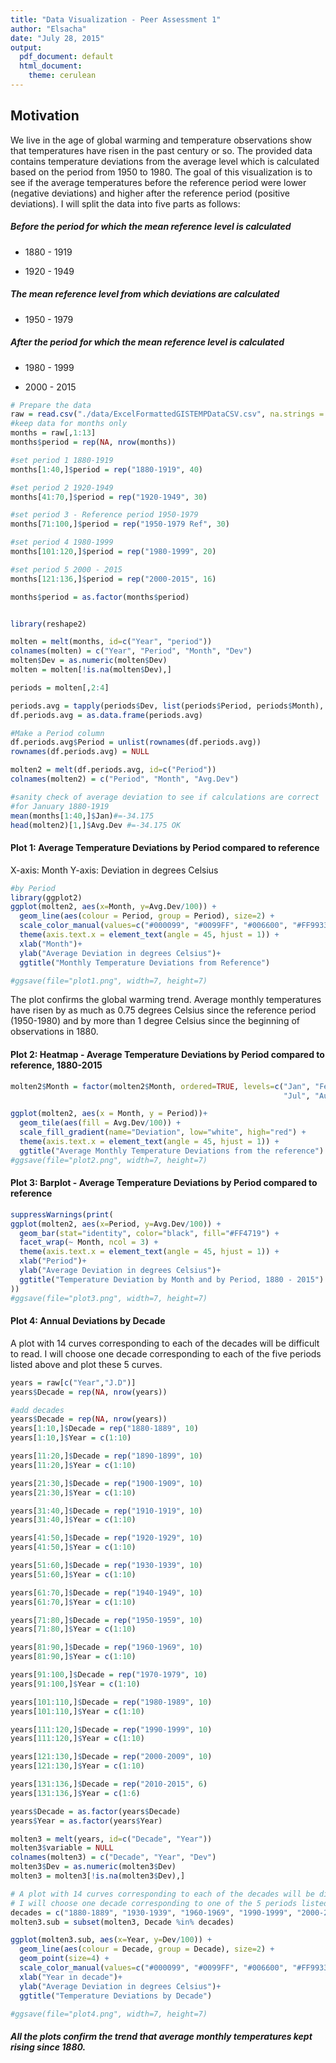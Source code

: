 ```yaml
---
title: "Data Visualization - Peer Assessment 1"
author: "Elsacha"
date: "July 28, 2015"
output:
  pdf_document: default
  html_document:
    theme: cerulean
---
```

## Motivation
We live in the age of global warming and temperature observations show that temperatures have risen in the past century or so. The provided data contains temperature deviations from the average level which is calculated based on the period from 1950 to 1980. The goal of this visualization is to see if the average temperatures before the reference period were lower (negative deviations) and higher after the reference period (positive deviations). I will split the data into five parts as follows:

##### Before the period for which the mean reference level is calculated
- 1880 - 1919

- 1920 - 1949

##### The mean reference level from which deviations are calculated
- 1950 - 1979

##### After the period for which the mean reference level is calculated

- 1980 - 1999

- 2000 - 2015

```r
# Prepare the data
raw = read.csv("./data/ExcelFormattedGISTEMPDataCSV.csv", na.strings = "****")
#keep data for months only
months = raw[,1:13]
months$period = rep(NA, nrow(months))

#set period 1 1880-1919
months[1:40,]$period = rep("1880-1919", 40)

#set period 2 1920-1949
months[41:70,]$period = rep("1920-1949", 30)

#set period 3 - Reference period 1950-1979
months[71:100,]$period = rep("1950-1979 Ref", 30)

#set period 4 1980-1999
months[101:120,]$period = rep("1980-1999", 20)

#set period 5 2000 - 2015
months[121:136,]$period = rep("2000-2015", 16)

months$period = as.factor(months$period)


library(reshape2)

molten = melt(months, id=c("Year", "period"))
colnames(molten) = c("Year", "Period", "Month", "Dev")
molten$Dev = as.numeric(molten$Dev)
molten = molten[!is.na(molten$Dev),]

periods = molten[,2:4]

periods.avg = tapply(periods$Dev, list(periods$Period, periods$Month), mean)
df.periods.avg = as.data.frame(periods.avg)

#Make a Period column
df.periods.avg$Period = unlist(rownames(df.periods.avg))
rownames(df.periods.avg) = NULL

molten2 = melt(df.periods.avg, id=c("Period"))
colnames(molten2) = c("Period", "Month", "Avg.Dev")

#sanity check of average deviation to see if calculations are correct
#for January 1880-1919
mean(months[1:40,]$Jan)#=-34.175
head(molten2)[1,]$Avg.Dev #=-34.175 OK
```

#### Plot 1: Average Temperature Deviations by Period compared to reference
X-axis: Month
Y-axis: Deviation in degrees Celsius

```r
#by Period
library(ggplot2)
ggplot(molten2, aes(x=Month, y=Avg.Dev/100)) +
  geom_line(aes(colour = Period, group = Period), size=2) +
  scale_color_manual(values=c("#000099", "#0099FF", "#006600", "#FF9933", "#CC3300"))+
  theme(axis.text.x = element_text(angle = 45, hjust = 1)) +
  xlab("Month")+
  ylab("Average Deviation in degrees Celsius")+
  ggtitle("Monthly Temperature Deviations from Reference")

#ggsave(file="plot1.png", width=7, height=7)
```
 
The plot confirms the global warming trend. Average monthly temperatures have risen by as much as 0.75 degrees Celsius since the reference period (1950-1980) and by more than 1 degree Celsius since the beginning of observations in 1880.
 
#### Plot 2: Heatmap - Average Temperature Deviations by Period compared to reference, 1880-2015
```r
molten2$Month = factor(molten2$Month, ordered=TRUE, levels=c("Jan", "Feb", "Mar", "Apr", "May", "Jun",
                                                             "Jul", "Aug", "Sep", "Oct", "Nov", "Dec"))

ggplot(molten2, aes(x = Month, y = Period))+
  geom_tile(aes(fill = Avg.Dev/100)) +
  scale_fill_gradient(name="Deviation", low="white", high="red") + 
  theme(axis.text.x = element_text(angle = 45, hjust = 1)) +
  ggtitle("Average Monthly Temperature Deviations from the reference")
#ggsave(file="plot2.png", width=7, height=7)
```
 
 

#### Plot 3: Barplot - Average Temperature Deviations by Period compared to reference
```r
suppressWarnings(print(
ggplot(molten2, aes(x=Period, y=Avg.Dev/100)) +
  geom_bar(stat="identity", color="black", fill="#FF4719") +
  facet_wrap(~ Month, ncol = 3) +
  theme(axis.text.x = element_text(angle = 45, hjust = 1)) +
  xlab("Period")+
  ylab("Average Deviation in degrees Celsius")+
  ggtitle("Temperature Deviation by Month and by Period, 1880 - 2015")
))
#ggsave(file="plot3.png", width=7, height=7)

```


#### Plot 4: Annual Deviations by Decade
A plot with 14 curves corresponding to each of the decades will be difficult to read. I will choose one decade corresponding to each of the five periods listed above and plot these 5 curves.
```r
years = raw[c("Year","J.D")]
years$Decade = rep(NA, nrow(years))

#add decades
years$Decade = rep(NA, nrow(years))
years[1:10,]$Decade = rep("1880-1889", 10)
years[1:10,]$Year = c(1:10)

years[11:20,]$Decade = rep("1890-1899", 10)
years[11:20,]$Year = c(1:10)

years[21:30,]$Decade = rep("1900-1909", 10)
years[21:30,]$Year = c(1:10)

years[31:40,]$Decade = rep("1910-1919", 10)
years[31:40,]$Year = c(1:10)

years[41:50,]$Decade = rep("1920-1929", 10)
years[41:50,]$Year = c(1:10)

years[51:60,]$Decade = rep("1930-1939", 10)
years[51:60,]$Year = c(1:10)

years[61:70,]$Decade = rep("1940-1949", 10)
years[61:70,]$Year = c(1:10)

years[71:80,]$Decade = rep("1950-1959", 10)
years[71:80,]$Year = c(1:10)

years[81:90,]$Decade = rep("1960-1969", 10)
years[81:90,]$Year = c(1:10)

years[91:100,]$Decade = rep("1970-1979", 10)
years[91:100,]$Year = c(1:10)

years[101:110,]$Decade = rep("1980-1989", 10)
years[101:110,]$Year = c(1:10)

years[111:120,]$Decade = rep("1990-1999", 10)
years[111:120,]$Year = c(1:10)

years[121:130,]$Decade = rep("2000-2009", 10)
years[121:130,]$Year = c(1:10)

years[131:136,]$Decade = rep("2010-2015", 6)
years[131:136,]$Year = c(1:6)

years$Decade = as.factor(years$Decade)
years$Year = as.factor(years$Year)

molten3 = melt(years, id=c("Decade", "Year"))
molten3$variable = NULL
colnames(molten3) = c("Decade", "Year", "Dev")
molten3$Dev = as.numeric(molten3$Dev)
molten3 = molten3[!is.na(molten3$Dev),]

# A plot with 14 curves corresponding to each of the decades will be difficult to read.
# I will choose one decade corresponding to one of the 5 periods listed above and plot these 5 curves.
decades = c("1880-1889", "1930-1939", "1960-1969", "1990-1999", "2000-2009")
molten3.sub = subset(molten3, Decade %in% decades)

ggplot(molten3.sub, aes(x=Year, y=Dev/100)) +
  geom_line(aes(colour = Decade, group = Decade), size=2) +
  geom_point(size=4) +
  scale_color_manual(values=c("#000099", "#0099FF", "#006600", "#FF9933", "#CC3300"))+
  xlab("Year in decade")+
  ylab("Average Deviation in degrees Celsius")+
  ggtitle("Temperature Deviations by Decade")

#ggsave(file="plot4.png", width=7, height=7)
```

##### All the  plots confirm the trend that average monthly temperatures kept rising since 1880.




